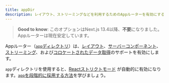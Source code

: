 ```yaml
---
title: appDir
description: レイアウト、ストリーミングなどを利用するためのAppルーターを有効にする。
---
```


> **Good to know**: このオプションはNext.js 13.4以降、**不要**になりました。Appルーターは現在安定しています。

Appルーター（[`app`ディレクトリ](/docs/app/building-your-application/routing)）は、[レイアウト](/docs/app/building-your-application/routing/layouts-and-templates)、[サーバーコンポーネント](/docs/app/building-your-application/rendering/server-components)、[ストリーミング](/docs/app/building-your-application/routing/loading-ui-and-streaming)、および[コロケートされたデータ取得](/docs/app/building-your-application/data-fetching)のサポートを有効にします。

`app`ディレクトリを使用すると、[Reactストリクトモード](https://react.dev/reference/react/StrictMode) が自動的に有効になります。[`app`を段階的に採用する方法](/docs/app/building-your-application/upgrading/app-router-migration#migrating-from-pages-to-app)を学びましょう。